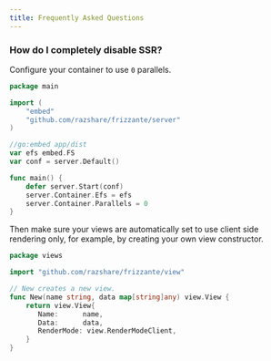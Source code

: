 ```yaml
---
title: Frequently Asked Questions
---
```


### How do I completely disable SSR?

Configure your container to use `0` parallels.

```go
package main

import (
    "embed"
    "github.com/razshare/frizzante/server"
)

//go:embed app/dist
var efs embed.FS
var conf = server.Default()

func main() {
    defer server.Start(conf)
    server.Container.Efs = efs
    server.Container.Parallels = 0
}
```

Then make sure your views are automatically set to use client side rendering only, for example, 
by creating your own view constructor.

```go
package views

import "github.com/razshare/frizzante/view"

// New creates a new view.
func New(name string, data map[string]any) view.View {
    return view.View{
       Name:      name,
       Data:      data,
       RenderMode: view.RenderModeClient,
    }
}
```